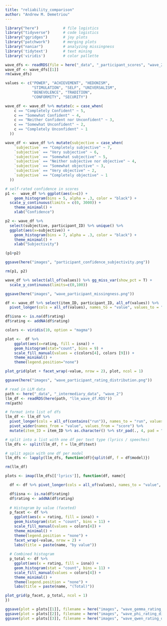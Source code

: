 ```yaml
---
title: "reliability_comparison"
author: "Andrew M. Demetriou"
---
```


```r
library("here")           # file logistics
library("tidyverse")      # code logistics
library("ggridges")       # joy plots
library("patchwork")      # merging plots
library("naniar")         # analyzing missingness
library('tidytext')       # text mining
library('viridis')        # color pallette

wave_dfs <- readRDS(file = here("_data", "_participant_scores", "wave_2", "wave_2_dfs.RDS"))
wave_df <- wave_dfs[[1]]
rm(wave_dfs)

values <- c("POWER", "ACHIEVEMENT", "HEDONISM",  
            "STIMULATION", "SELF", "UNIVERSALISM", 
            "BENEVOLENCE", "TRADITION",  
            "CONFORMITY", "SECURITY")
```

```r
wave_df <- wave_df %>% mutate(c = case_when(
    c == "Completely Confident" ~ 5, 
    c == "Somewhat Confident" ~ 4, 
    c == "Neither Confident nor Unconfident" ~ 3, 
    c == "Somewhat Unconfident" ~ 2, 
    c == "Completely Unconfident" ~ 1
  ))

wave_df <- wave_df %>% mutate(subjective = case_when(
    `subjective` == "Completely subjective" ~ 7, 
    `subjective` == "Very subjective" ~ 6, 
    `subjective` == "Somewhat subjective" ~ 5, 
    `subjective` == "Neither subjective nor objective" ~ 4, 
    `subjective` == "Somewhat objective" ~ 3, 
    `subjective` == "Very objective" ~ 2, 
    `subjective` == "Completely objective" ~ 1
  ))
```

```r
# self-rated confidence in scores
p1 <-  wave_df %>% ggplot(aes(x=c)) +
    geom_histogram(bins = 5, alpha = .3, color = "black") +
  scale_y_continuous(limits = c(0, 3000)) +
    theme_minimal() +
    xlab("Confidence")

p2 <- wave_df %>% 
  select(subjective, participant_ID) %>% unique() %>%
  ggplot(aes(x=subjective)) +
    geom_histogram(bins = 7, alpha = .3, color = "black") +
    theme_minimal() +
    xlab("Subjectivity")

(p1+p2)

ggsave(here("images", "participant_confidence_subjectivity.png"))

rm(p1, p2)
```

```r
wave_df %>% select(all_of(values)) %>% gg_miss_var(show_pct = T) + 
  scale_y_continuous(limits=c(0,100))

ggsave(here("images", "wave_participant_missingness.png"))
```

```r
df <- wave_df %>% select(item_ID, participant_ID, all_of(values)) %>% 
  pivot_longer(cols = all_of(values), names_to = "value", values_to = "rating")
```



```r
df$isna <- is.na(df$rating)
df$rating <- addNA(df$rating)

colors <- viridis(10, option = "magma")

plot <-  df %>%
    ggplot(aes(x=rating, fill = isna)) +
    geom_histogram(stat="count", bins = 9) +
    scale_fill_manual(values = c(colors[4], colors [9])) +
    theme_minimal() +
    theme(legend.position="none")

plot_grid(plot + facet_wrap(~value, nrow = 2), plot, ncol = 1)

ggsave(here("images", "wave_participant_rating_distribution.png"))
```

```r
# read in LLM data
path <- here("_data", "_intermediary_data", "wave_2")
llm_df <- readRDS(here(path, "llm_wave_df.RDS"))
rm(path)

# format into list of dfs
llm_df <- llm_df %>% 
  pivot_longer(cols = all_of(contains("run")), names_to = "run", values_to = "score") %>%
  pivot_wider(names_from = "value", values_from = "score") %>%
  mutate(item_ID = item_ID %>% as.character() %>% str_pad(., 4, pad = "0", side = "left"))

# split into a list with one df per text type (lyrics / speeches)
llm_dfs <- split(llm_df, f = llm_df$text)

# split again with one df per model
llm_dfs <- lapply(llm_dfs, function(df){split(df, f = df$model)})

rm(llm_df)
```

```r
plots <- imap(llm_dfs[['lyrics']], function(df, name){

  df <- df %>% pivot_longer(cols = all_of(values), names_to = "value", values_to = "rating")

  df$isna <- is.na(df$rating)
  df$rating <- addNA(df$rating)
    
  # Histogram by value (faceted)
  p_facet <- df %>%
    ggplot(aes(x = rating, fill = isna)) +
    geom_histogram(stat = "count", bins = 11) +
    scale_fill_manual(values = colors[4]) +
    theme_minimal() +
    theme(legend.position = "none") +
    facet_wrap(~value, nrow = 2) +
    labs(title = paste(name, "by value"))
  
  # Combined histogram
  p_total <- df %>%
    ggplot(aes(x = rating, fill = isna)) +
    geom_histogram(stat = "count", bins = 11) +
    scale_fill_manual(values = colors[4]) +
    theme_minimal() +
    theme(legend.position = "none") +
    labs(title = paste(name, "(Total)"))

plot_grid(p_facet, p_total, ncol = 1)
})

ggsave(plot = plots[[1]], filename = here("images", "wave_gemma_rating_distribution.png"))
ggsave(plot = plots[[2]], filename = here("images", "wave_phi_rating_distribution.png"))
ggsave(plot = plots[[3]], filename = here("images", "wave_qwen_rating_distribution.png"))
```

